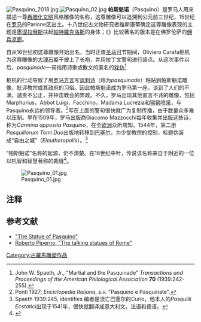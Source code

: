 [[Image:Pasquino_2018.jpg|thumb]]
[[Image:Pasquino_02.jpg|thumb]]
'''帕斯魁诺'''（Pasquino）是罗马人用来描述一尊[[希腊化文明|希腊化文明]]风格雕像的名称，这尊雕像可以追溯到公元前三世纪，15世纪在[[罗马|罗马]]的Parione区出土。十八世纪古文物研究者维斯康蒂确定这尊雕像表现的主题是[[墨涅拉俄斯|墨涅拉俄斯]]扶起[[帕特羅克洛斯|帕特羅克洛斯]]的身体；《{{le|墨涅拉俄斯扶起帕特罗克洛斯的身体|Pasquino Group}}》比较著名的版本是在佛罗伦萨的[[佣兵凉廊|佣兵凉廊]]。

自从16世纪初这尊雕像开始出名，当时正值[[圣马可|圣马可]]节期间，Oliviero Carafa枢机为这尊雕像的[[大理石|大理石]]躯干披上了长袍，并用拉丁文警句进行装点。从这次事件以后，''pasquinade''一词指用诗歌或散文的匿名的[[戏仿|戏仿]]<ref>John W. Spaeth, Jr., "Martial and the Pasquinade" ''Transactions and Proceedings of the American Philological Association'' '''70''' (1939:242-255).</ref>

枢机的行动导致了用[[罗马方言|罗马方言]]写[[讽刺|讽刺诗]]（称为''pasquinade''）粘贴到帕斯魁诺雕像，批评教宗或其政府的习俗。因此帕斯魁诺成为罗马第一座{{le|说话雕像|Talking statues of Rome}}。谈到了人们的不满，谴责不公正，并抨击教会的弊政。不久，罗马出现其他直言不讳的雕像，包括Marphurius，Abbot Luigi，Facchino，Madama Lucrezia和[[狒狒喷泉|狒狒喷泉]]，与Pasquino永远的领导者。<ref>Ponti 1927; ''Enciclopedia Italiana'', ''s.v.'' "Pasquino e Pasquinate".</ref>写在上面的警句很快就广为复制传播，由于数量众多难以压制。早在1509年，罗马出版商Giacomo Mazzocchi每年收集并出版这些诗，称为''Carmina apposita Pasquino''，在全[[欧洲|欧洲]]众所周知。1544年，第二册''Pasquillorum Tomi Duo''出版地转移到[[巴塞尔|巴塞尔]]，为少受教宗的控制，标题伪装成“自由之城”（''Eleutheropolis''）。<ref>Spaeth 1939:245, identifies 编者是流亡巴塞尔的Curio，他本人的''Pasquilli Ecstatici''出现于1541年，很快就翻译成意大利文，法语和德语。</ref>

“帕斯魁诺”名称的起源，仍不清楚。在16世纪中叶，传说该名称来自于附近的一位以机智和智慧著称的裁缝<ref>{{Cite web |url=http://books.google.com/books?id=Cq5PAAAAMAAJ&pg=PA275&dq=Pasquino+tailor&hl=en&ei=h6xHTM-ROYKC8gbhovmeBQ&sa=X&oi=book_result&ct=result&resnum=2&ved=0CDMQ6AEwAQ#v=onepage&q=Pasquino%20tailor&f=false |title=存档副本 |access-date=2011-03-21 |archive-date=2013-06-21 |archive-url=https://web.archive.org/web/20130621043413/http://books.google.com/books?id=Cq5PAAAAMAAJ&pg=PA275&dq=Pasquino+tailor&hl=en&ei=h6xHTM-ROYKC8gbhovmeBQ&sa=X&oi=book_result&ct=result&resnum=2&ved=0CDMQ6AEwAQ#v=onepage&q=Pasquino%20tailor&f=false |dead-url=no }}</ref>。

[[File:Pasquino_01.jpg|thumb]]

==注释==
{{Reflist}}

==参考文献==
{{commons category|Pasquino}}
*[https://web.archive.org/web/20070926231336/http://www.museodiroma.comune.roma.it/PalazzoBraschi/PASQUINO_MUSEO.SHOW?p_lingua=02&p_web=INTE "The Statue of Pasquino"]
*[http://www.romeartlover.it/Talking.html Roberto Piperno, "The talking statues of Rome"] {{Wayback|url=http://www.romeartlover.it/Talking.html |date=20090312073346 }}

{{罗马地标}}
{{coord|41|53|51.80|N|12|28|20.20|E|region:IT-RM_type:landmark_source:dewiki}}

[[Category:古羅馬雕塑作品|Category:古羅馬雕塑作品]]